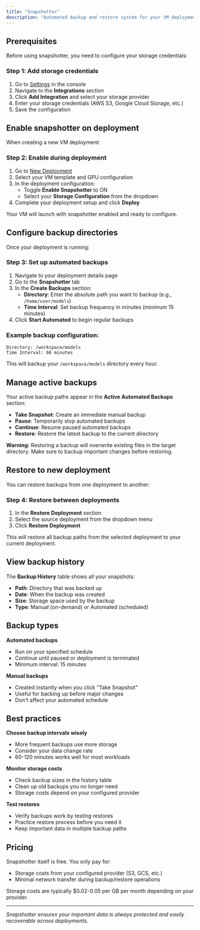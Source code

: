 ```yaml
---
title: "Snapshotter"
description: "Automated backup and restore system for your VM deployments. Schedule regular backups and restore data between deployments."
---
```


## Prerequisites

Before using snapshotter, you need to configure your storage credentials:

### Step 1: Add storage credentials

1. Go to [Settings](https://console.aquanode.io/settings) in the console
2. Navigate to the **Integrations** section
3. Click **Add Integration** and select your storage provider
4. Enter your storage credentials (AWS S3, Google Cloud Storage, etc.)
5. Save the configuration



## Enable snapshotter on deployment

When creating a new VM deployment:

### Step 2: Enable during deployment

1. Go to [New Deployment](https://console.aquanode.io/marketplace)
2. Select your VM template and GPU configuration
3. In the deployment configuration:
   - Toggle **Enable Snapshotter** to ON
   - Select your **Storage Configuration** from the dropdown
4. Complete your deployment setup and click **Deploy**

Your VM will launch with snapshotter enabled and ready to configure.

## Configure backup directories

Once your deployment is running:

### Step 3: Set up automated backups

1. Navigate to your deployment details page
2. Go to the **Snapshotter** tab
3. In the **Create Backups** section:
   - **Directory**: Enter the absolute path you want to backup (e.g., `/home/user/models`)
   - **Time Interval**: Set backup frequency in minutes (minimum 15 minutes)
4. Click **Start Automated** to begin regular backups

### Example backup configuration:
```
Directory: /workspace/models
Time Interval: 60 minutes
```

This will backup your `/workspace/models` directory every hour.

## Manage active backups

Your active backup paths appear in the **Active Automated Backups** section:

- **Take Snapshot**: Create an immediate manual backup
- **Pause**: Temporarily stop automated backups
- **Continue**: Resume paused automated backups  
- **Restore**: Restore the latest backup to the current directory

<div className="bg-orange-50 border border-orange-200 rounded-lg p-4 my-4">
  <p className="text-orange-800 text-sm">
    <strong>Warning:</strong> Restoring a backup will overwrite existing files in the target directory. 
    Make sure to backup important changes before restoring.
  </p>
</div>

## Restore to new deployment

You can restore backups from one deployment to another:

### Step 4: Restore between deployments

1. In the **Restore Deployment** section
2. Select the source deployment from the dropdown menu
3. Click **Restore Deployment**

This will restore all backup paths from the selected deployment to your current deployment.

## View backup history

The **Backup History** table shows all your snapshots:

- **Path**: Directory that was backed up
- **Date**: When the backup was created  
- **Size**: Storage space used by the backup
- **Type**: Manual (on-demand) or Automated (scheduled)

## Backup types

**Automated backups**
- Run on your specified schedule
- Continue until paused or deployment is terminated
- Minimum interval: 15 minutes

**Manual backups** 
- Created instantly when you click "Take Snapshot"
- Useful for backing up before major changes
- Don't affect your automated schedule

## Best practices

**Choose backup intervals wisely**
- More frequent backups use more storage
- Consider your data change rate
- 60-120 minutes works well for most workloads

**Monitor storage costs**
- Check backup sizes in the history table
- Clean up old backups you no longer need
- Storage costs depend on your configured provider

**Test restores**
- Verify backups work by testing restores
- Practice restore process before you need it
- Keep important data in multiple backup paths

## Pricing

Snapshotter itself is free. You only pay for:
- Storage costs from your configured provider (S3, GCS, etc.)
- Minimal network transfer during backup/restore operations

Storage costs are typically $0.02-0.05 per GB per month depending on your provider.

---

*Snapshotter ensures your important data is always protected and easily recoverable across deployments.*